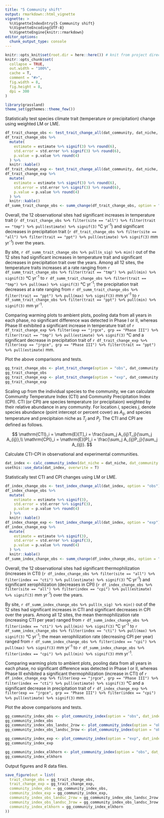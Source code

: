```yaml
---
title: "5 Community shift"
output: rmarkdown::html_vignette
vignette: >
  %\VignetteIndexEntry{5 Community shift}
  %\VignetteEncoding{UTF-8}
  %\VignetteEngine{knitr::rmarkdown}
editor_options: 
  chunk_output_type: console
---
```


```r
knitr::opts_knit$set(root.dir = here::here()) # knit from project directory
knitr::opts_chunk$set(
  collapse = TRUE,
  out.width = "100%",
  cache = T,
  comment = "#>",
  fig.width = 8,
  fig.height = 8,
  dpi = 300
)
```

```r
library(grassland)
theme_set(ggthemes::theme_few())
```

Statistically test species climate trait (temperature or precipitation) change using weighted LM or LME.

```r
df_trait_change_obs <- test_trait_change_all(dat_community, dat_niche, option = "obs")
df_trait_change_obs %>%
  mutate(
    estimate = estimate %>% signif(3) %>% round(6),
    std.error = std.error %>% signif(3) %>% round(6),
    p.value = p.value %>% round(4)
  ) %>%
  knitr::kable()
df_trait_change_exp <- test_trait_change_all(dat_community, dat_niche, option = "exp")
df_trait_change_exp %>%
  mutate(
    estimate = estimate %>% signif(3) %>% round(6),
    std.error = std.error %>% signif(3) %>% round(6),
    p.value = p.value %>% round(4)
  ) %>%
  knitr::kable()
df_summ_trait_change_obs <- summ_change(df_trait_change_obs, option = "obs")
```

Overall, the 12 observational sites had significant increases in temperature trait (`r df_trait_change_obs %>% filter(site == "all") %>% filter(trait == "tmp") %>% pull(estimate) %>% signif(3)` °C yr^-1^) and significant decreases in precipitation trait (`r df_trait_change_obs %>% filter(site == "all") %>% filter(trait == "ppt") %>% pull(estimate) %>% signif(3)` mm yr^-1^) over the years. 

By site, `r df_summ_trait_change_obs %>% pull(n_sig) %>% min()` out of the 12 sites had significant increases in temperature trait and significant decreases in precipitation trait over the years. Among all 12 sites, the temperature traits increases at a rate ranging from `r df_summ_trait_change_obs %>% filter(trait == "tmp") %>% pull(min) %>% signif(3)` °C yr^-1^ to `r df_summ_trait_change_obs %>% filter(trait == "tmp") %>% pull(max) %>% signif(3)` °C yr^-1^; the precipitation trait decreases at a rate ranging from `r df_summ_trait_change_obs %>% filter(trait == "ppt") %>% pull(max) %>% signif(3)` mm yr^-1^ to `r df_summ_trait_change_obs %>% filter(trait == "ppt") %>% pull(min) %>% signif(3)` mm yr^-1^.

Comparing warming plots to ambient plots, pooling data from all years in each phase, no significant difference was detected in Phase I or II, whereas Phase III exhibited a significant increase in temperature trait of `r df_trait_change_exp %>% filter(exp == "jrgce", grp == "Phase III") %>% filter(trait == "tmp") %>% pull(estimate) %>% signif(3)` °C and a significant decrease in precipitation trait of `r df_trait_change_exp %>% filter(exp == "jrgce", grp == "Phase III") %>% filter(trait == "ppt") %>% pull(estimate)` mm.

Plot the above comparisons and tests.

```r
gg_trait_change_obs <- plot_trait_change(option = "obs", dat_community, dat_niche)
gg_trait_change_obs
gg_trait_change_exp <- plot_trait_change(option = "exp", dat_community, dat_niche)
gg_trait_change_exp
```

Scaling up from the individual species to the community, we can calculate Community Temperature Index (CTI) and Community Precipitation Index (CPI). CTI (or CPI) are species temperature (or precipitaion) weighted by their relative abundance in any community. For location $i$, species $j$, denote species abundance (point intercept or percent cover) as $A_{ij}$, and species temperature and precipitaion niche as $T_j$ and $P_j$. The CTI and CPI are defined as follows.

$$
\mathrm{CTI}_i = \mathrm{E}[T]_i = \frac{\sum_j A_{ij}T_j}{\sum_j A_{ij}},\\
\mathrm{CPI}_i = \mathrm{E}[P]_i = \frac{\sum_j A_{ij}P_j}{\sum_j A_{ij}}.
$$

Calculate CTI-CPI in observational and experimental communities.

```r
dat_index <- calc_community_index(dat_niche = dat_niche, dat_community = dat_community)
usethis::use_data(dat_index, overwrite = T)
```

Statistically test CTI and CPI changes using LM or LME.

```r
df_index_change_obs <- test_index_change_all(dat_index, option = "obs")
df_index_change_obs %>%
  mutate(
    estimate = estimate %>% signif(3),
    std.error = std.error %>% signif(3),
    p.value = p.value %>% round(4)
  ) %>%
  knitr::kable()
df_index_change_exp <- test_index_change_all(dat_index, option = "exp")
df_index_change_exp %>%
  mutate(
    estimate = estimate %>% signif(3),
    std.error = std.error %>% signif(3),
    p.value = p.value %>% round(4)
  ) %>%
  knitr::kable()
df_summ_index_change_obs <- summ_change(df_index_change_obs, option = "obs")
```

Overall, the 12 observational sites had significant thermophilization (increases in CTI) (`r df_index_change_obs %>% filter(site == "all") %>% filter(index == "cti") %>% pull(estimate) %>% signif(3)` °C yr^-1^) and significant xerophilization (decreases in CPI) (`r df_index_change_obs %>% filter(site == "all") %>% filter(index == "cpi") %>% pull(estimate) %>% signif(3)` mm yr^-1^) over the years. 

By site, `r df_summ_index_change_obs %>% pull(n_sig) %>% min()` out of the 12 sites had significant increases in CTI and significant decreases in CPI over the years. Among all 12 sites, the mean thermophilization rate (increasing CTI per year) ranged from `r df_summ_index_change_obs %>% filter(index == "cti") %>% pull(min) %>% signif(3)` °C yr^-1^ to `r df_summ_index_change_obs %>% filter(index == "cti") %>% pull(max) %>% signif(3)` °C yr^-1^; the mean xerophilization rate (decreasing CPI per year) ranged from `r df_summ_index_change_obs %>% filter(index == "cpi") %>% pull(max) %>% signif(3)` mm yr^-1^ to `r df_summ_index_change_obs %>% filter(index == "cpi") %>% pull(min) %>% signif(3)` mm yr^-1^.

Comparing warming plots to ambient plots, pooling data from all years in each phase, no significant difference was detected in Phase I or II, whereas Phase III exhibited a significant thermophilization (increase in CTI) of `r df_index_change_exp %>% filter(exp == "jrgce", grp == "Phase III") %>% filter(index == "cti") %>% pull(estimate) %>% signif(3)` °C and a significant decrease in precipitation trait of `r df_index_change_exp %>% filter(exp == "jrgce", grp == "Phase III") %>% filter(index == "cpi") %>% pull(estimate) %>% signif(3)` mm.

Plot the above comparisons and tests.

```r
gg_community_index_obs <- plot_community_index(option = "obs", dat_index = dat_index)
gg_community_index_obs
gg_community_index_obs_landsc_2row <- plot_community_index(option = "obs", dat_index = dat_index, layout = "landsc", nrow = 2)
gg_community_index_obs_landsc_3row <- plot_community_index(option = "obs", dat_index = dat_index, layout = "landsc", nrow = 3)

gg_community_index_exp <- plot_community_index(option = "exp", dat_index = dat_index, experiment = "jrgce", treatment = "warming")
gg_community_index_exp
```

```r
gg_community_index_elkhorn <- plot_community_index(option = "obs", dat_index = dat_index, onesite = "elkhorn")
gg_community_index_elkhorn
```

Output figures and R data files.

```r
save_figure(out = list(
  trait_change_obs = gg_trait_change_obs,
  trait_change_exp = gg_trait_change_exp,
  community_index_obs = gg_community_index_obs,
  community_index_exp = gg_community_index_exp,
  community_index_obs_landsc_2row = gg_community_index_obs_landsc_2row,
  community_index_obs_landsc_3row = gg_community_index_obs_landsc_3row,
  community_index_elkhorn = gg_community_index_elkhorn
))
```
